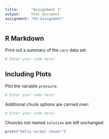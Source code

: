 ```yaml
---
title:      "Assignment 1"
output:     html_document
assignment: "03-assignment"
---
```



## R Markdown

Print out a summary of the `cars` data set:

```r
# Enter your code here!

```

## Including Plots

Plot the variable `pressure`:

```r
# Enter your code here!

```

Additional chunk options are carried over:

```r
# Enter your code here!

```

Chuncks not named `solution` are left unchanged:

```r
print("hello normal chunk!")
```
 
 
